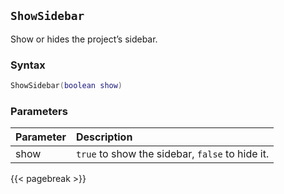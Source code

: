 ## `ShowSidebar` {#batch-showsidebar}

Show or hides the project's sidebar\index{User interface!project sidebar}.

### Syntax {-}

``` .lua
ShowSidebar(boolean show)
```

### Parameters {-}

**Parameter** | **Description**
| :-- | :-- |
show | `true` to show the sidebar, `false` to hide it.

{{< pagebreak >}}



